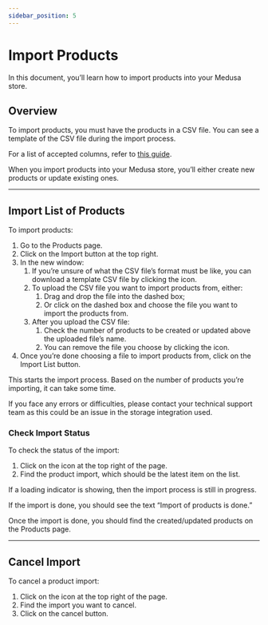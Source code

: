 ```yaml
---
sidebar_position: 5
---
```



# Import Products

In this document, you’ll learn how to import products into your Medusa store.

## Overview

To import products, you must have the products in a CSV file. You can see a template of the CSV file during the import process.

<Note>

For a list of accepted columns, refer to [this guide](../../../modules/products/admin/import-products.mdx#csv-file).

</Note>

When you import products into your Medusa store, you’ll either create new products or update existing ones.

---

## Import List of Products

<!-- TODO check info for correctness -->

To import products:

1. Go to the Products page.
2. Click on the Import button at the top right.
3. In the new window:
    1. If you’re unsure of what the CSV file’s format must be like, you can download a template CSV file by clicking the <InlineIcon Icon={ArrowDownTray} alt="download" /> icon.
    2. To upload the CSV file you want to import products from, either:
        1. Drag and drop the file into the dashed box;
        2. Or click on the dashed box and choose the file you want to import the products from.
    3. After you upload the CSV file:
        1. Check the number of products to be created or updated above the uploaded file’s name.
        2. You can remove the file you choose by clicking the <InlineIcon Icon={Trash} alt="trash" /> icon.
4. Once you’re done choosing a file to import products from, click on the Import List button.

This starts the import process. Based on the number of products you’re importing, it can take some time.

<Note>

If you face any errors or difficulties, please contact your technical support team as this could be an issue in the storage integration used.

</Note>

### Check Import Status

<!-- TODO check info for correctness -->

To check the status of the import:

1. Click on the <InlineIcon Icon={BellAlert} alt="bell" /> icon at the top right of the page.
2. Find the product import, which should be the latest item on the list.

If a loading indicator is showing, then the import process is still in progress.

If the import is done, you should see the text “Import of products is done.”

Once the import is done, you should find the created/updated products on the Products page.

---

## Cancel Import

<!-- TODO check for correctness and if feature is still available -->

To cancel a product import:

1. Click on the <InlineIcon Icon={BellAlert} alt="bell" /> icon at the top right of the page.
2. Find the import you want to cancel.
3. Click on the cancel button.